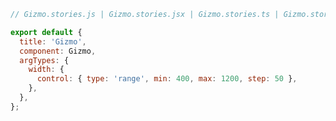 ```js
// Gizmo.stories.js | Gizmo.stories.jsx | Gizmo.stories.ts | Gizmo.stories.tsx

export default {
  title: 'Gizmo',
  component: Gizmo,
  argTypes: {
    width: { 
      control: { type: 'range', min: 400, max: 1200, step: 50 },
    },
  },
};
```